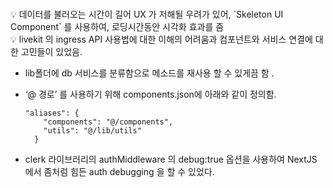 ### 

<aside>
💡 데이터를 불러오는 시간이 길어 UX 가 저해될 우려가 있어, `Skeleton UI Component` 를 사용하여, 로딩시간동안  시각화 효과를 줌

</aside>

<aside>
💡 livekit 의 ingress API 사용법에 대한 이해의 어려움과 컴포넌트와 서비스 연결에 대한 고민들이 있었음.

</aside>

- lib폴더에 db 서비스를 분류함으로  메소드를 재사용 할 수 있게끔 함 .
- ‘@ 경로’ 를 사용하기 위해 components.json에 아래와 같이 정의함.
    
    ```
    "aliases": {
        "components": "@/components",
        "utils": "@/lib/utils"
      }
    ```
    
- clerk 라이브러리의  authMiddleware 의 debug:true 옵션을 사용하여 NextJS 에서 좀처럼 힘든 auth debugging 을 할 수 있었다.